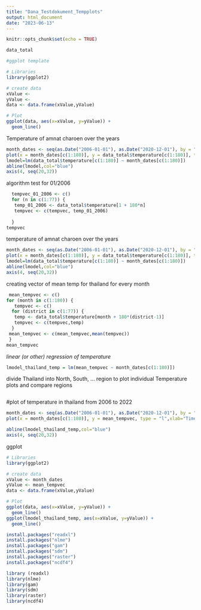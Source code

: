 ```yaml
---
title: "Dana_Testdokument_Tempplots"
output: html_document
date: "2023-06-13"
---
```


```r
knitr::opts_chunk$set(echo = TRUE)
```

```r
data_total
```

```r
#ggplot template

# Libraries
library(ggplot2)

# create data
xValue <-
yValue <- 
data <- data.frame(xValue,yValue)

# Plot
ggplot(data, aes(x=xValue, y=yValue)) +
  geom_line()

```

Temperature of amnat charoen over the years

```r
month_dates <- seq(as.Date("2006-01-01"), as.Date("2020-12-01"), by = "month", format = "%m")
plot(x = month_dates[c(1:180)], y = data_total$temperature[c(1:180)], type = "l",xlab="Time", ylab="Temperature", col="red")
lmodel=lm(data_total$temperature[c(1:180)] ~ month_dates[c(1:180)])
abline(lmodel,col="blue")
axis(4, seq(20,32))


```

algorithm test for 01/2006

```r

  tempvec_01_2006 <- c()
  for (n in c(1:77)) {
   temp_01_2006 <- data_total$temperature[1 + 180*n]
   tempvec <- c(tempvec, temp_01_2006)
    
  }
tempvec 
```

temperature of amnat charoen over the years

```r
month_dates <- seq(as.Date("2006-01-01"), as.Date("2020-12-01"), by = "month", format = "%m")
plot(x = month_dates[c(1:180)], y = data_total$temperature[c(1:180)], type = "l",xlab="Time", ylab="Temperature", col="red", main="Temperature in Amnat Charoen")
lmodel=lm(data_total$temperature[c(1:180)] ~ month_dates[c(1:180)])
abline(lmodel,col="blue")
axis(4, seq(20,32))


```

creating vector of mean temp for thailand for every month

```r

 mean_tempvec <- c()
for (month in c(1:180)) {
   tempvec <- c()
  for (district in c(1:77)) {
   temp <- data_total$temperature[month + 180*(district-1)]
   tempvec <- c(tempvec,temp)
  }
 mean_tempvec <- c(mean_tempvec,mean(tempvec))
 }
mean_tempvec
```

*linear (or other) regression of temperature*

```r
lmodel_thailand_temp = lm(mean_tempvec ~ month_dates[c(1:180)])

```

divide Thailand into North, South, ... region to plot individual Temperature plots and compare regions

```r


```

#plot of temperature in thailand from 2006 to 2022

```r
month_dates <- seq(as.Date("2006-01-01"), as.Date("2020-12-01"), by = "month", format = "%m")
plot(x = month_dates[c(1:180)], y = mean_tempvec, type = "l",xlab="Time", ylab="Temperature", col="red")

abline(lmodel_thailand_temp,col="blue")
axis(4, seq(20,32))
```

ggplot

```r

# Libraries
library(ggplot2)

# create data
xValue <- month_dates
yValue <- mean_tempvec
data <- data.frame(xValue,yValue)

# Plot
ggplot(data, aes(x=xValue, y=yValue)) +
  geom_line()
ggplot(lmodel_thailand_temp, aes(x=xValue, y=yValue)) +
  geom_line()


```

```r
install.packages("readxl")
install.packages("nlme")
install.packages("gam")
install.packages("sdm")
install.packages("raster")
install.packages("ncdf4")

library (readxl)
library(nlme)
library(gam)
library(sdm)
library(raster)
library(ncdf4)
```
